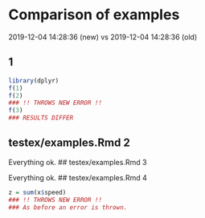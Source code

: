 # Comparison of examples

2019-12-04 14:28:36 (new) vs
2019-12-04 14:28:36 (old)

##  1

```r
library(dplyr)
f(1)
f(2)
### !! THROWS NEW ERROR !!
f(3)
### RESULTS DIFFER
```
## testex/examples.Rmd 2

Everything ok.
## testex/examples.Rmd 3

Everything ok.
## testex/examples.Rmd 4

```r
z = sum(x$speed)
### !! THROWS NEW ERROR !!
### As before an error is thrown.
```
